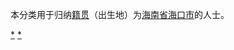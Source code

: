 {{Catnav|頁面分類|各種主題的頁面分類|依中国各省来作的分类|各地中国人|海南人}}
{{Catnav|頁面分類|人物|各國人物|中国人|各地中国人|海南人}}

本分类用于归纳[[籍贯|籍贯]]（出生地）为[[海南省|海南省]][[海口市|海口市]]的人士。

[[Category:海南人|*]]
[[Category:海口|*]]